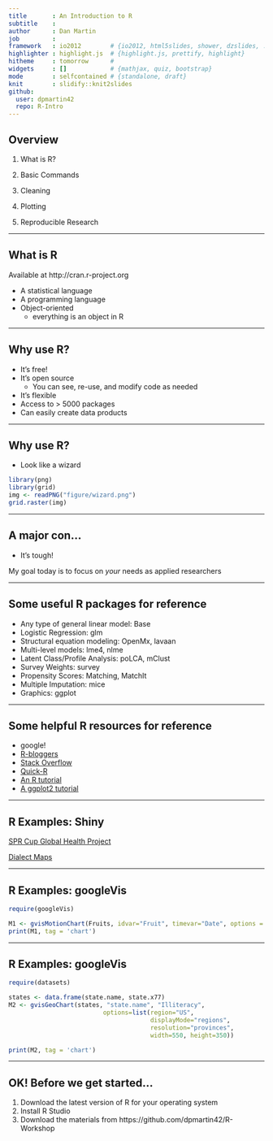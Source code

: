 ```yaml
---
title       : An Introduction to R
subtitle    : 
author      : Dan Martin
job         : 
framework   : io2012        # {io2012, html5slides, shower, dzslides, ...}
highlighter : highlight.js  # {highlight.js, prettify, highlight}
hitheme     : tomorrow      # 
widgets     : []            # {mathjax, quiz, bootstrap}
mode        : selfcontained # {standalone, draft}
knit        : slidify::knit2slides
github:
  user: dpmartin42
  repo: R-Intro
---
```


## Overview

1. What is R?

2. Basic Commands

3. Cleaning

4. Plotting

5. Reproducible Research 

--- 

## What is R


Available at http://cran.r-project.org

* A statistical language
* A programming language
* Object-oriented
  * everything is an object in R

--- 

## Why use R?

* It's free!
* It's open source
  * You can see, re-use, and modify code as needed
* It's flexible
* Access to > 5000 packages
* Can easily create data products

--- 

## Why use R?

* Look like a wizard

```r

library(png)
library(grid)
img <- readPNG("figure/wizard.png")
grid.raster(img)

```

---

## A major con...

* It's tough!

My goal today is to focus on *your* needs as applied researchers

--- 

## Some useful R packages for reference

* Any type of general linear model: Base
* Logistic Regression: glm
* Structural equation modeling: OpenMx, lavaan
* Multi-level models: lme4, nlme
* Latent Class/Profile Analysis: poLCA, mClust
* Survey Weights: survey
* Propensity Scores: Matching, MatchIt
* Multiple Imputation: mice
* Graphics: ggplot

--- 

## Some helpful R resources for reference

* google!
* [R-bloggers](http://www.r-bloggers.com/)
* [Stack Overflow](http://stackoverflow.com/)
* [Quick-R](http://www.statmethods.net/)
* [An R tutorial](http://www.cyclismo.org/tutorial/R/)
* [A ggplot2 tutorial](http://www.ling.upenn.edu/~joseff/avml2012/)

--- 

## R Examples: Shiny

[SPR Cup Global Health Project](https://dpmartin42.shinyapps.io/App-1/)

[Dialect Maps](http://spark.rstudio.com/jkatz/SurveyMaps/)

--- 

## R Examples: googleVis

```r

require(googleVis)

M1 <- gvisMotionChart(Fruits, idvar="Fruit", timevar="Date", options = list(width = 550, height = 350))
print(M1, tag = 'chart')

```

---

## R Examples: googleVis

```r

require(datasets)

states <- data.frame(state.name, state.x77)
M2 <- gvisGeoChart(states, "state.name", "Illiteracy",
                          options=list(region="US", 
                                       displayMode="regions", 
                                       resolution="provinces",
                                       width=550, height=350))

print(M2, tag = 'chart')

```

---

## OK! Before we get started...

1. Download the latest version of R for your operating system
2. Install R Studio
3. Download the materials from https://github.com/dpmartin42/R-Workshop



